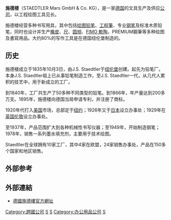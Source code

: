 {{Infobox company
| name = 施德樓
| native_name = Staedtler Mars GmbH & Co. KG
| image = Staedtler Mars Plastic Eraser.jpg
| image_caption = 封套印有施德樓公司標誌的橡皮擦
| type = GmbH & Co. KG
| ISIN =
| foundation = {{start date and age|1835|10|3}}
| location = {{GER}}[[紐倫堡|紐倫堡]]
| key_people = {{tsl|en|Axel Marx}}
| num_employees = 2200
| turnover = 約226 百萬[[歐元|歐元]] <ref>[http://www.ihk-nuernberg.de/nbg/IHK-Magazin-WiM/WiM-Archiv/WIM-Daten/2010-09/Enterprise-and-Personals/Europas -greatest-factories-for-pencil-and-eraser.html Information at IHK Nuremberg about the company, among others Also sales in 2009]{{dead link|date=2018年3月 |bot=InternetArchiveBot |fix-attempted=yes }}</ref>
| industry = 文具製造
| homepage = https://www.staedtler.com/
}}

'''施德楼'''（STAEDTLER Mars GmbH & Co. KG），是一家[[德国|德国]]的文具生产及供应[[公司|公司]]，以工程绘图工具见长。

施德楼经营多种书写用具，其中包括[[绘图铅笔|绘图铅笔]]、[[工程筆|工程筆]]、专业[[钢笔|钢笔]]及标准木质铅笔，同时也设计并生产[[橡皮|橡皮]]、[[尺|尺]]、[[圆规|圆规]]、[[软陶|FIMO 軟陶]]，PREMIUM鋼筆等多种绘图及書寫用品。大约80%的写作工具是在德国纽伦堡制造的。

==历史==
施德楼成立于1835年10月3日，由J.S. Staedtler于[[纽伦堡|纽伦堡]]创建。起先为铅笔厂。本身J.S. Staedtler祖上已从事铅笔制造工作，至J.S. Staedtler一代，从几代人累积的技艺中，用于新成立的工厂。

到1840年，工厂共生产了50多种不同类型的铅笔。到1866年，年产量达到200多万支。1895年，施德楼向德国当局申请专利，并注册了商标。

1920年代打入[[美国|美国]]市场，总部定于[[纽约|纽约]]；1926年又于[[日本|日本]]设立办事处；1929年在[[英国|英国]][[伦敦|伦敦]]设立办事处。 

至1937年，产品范围扩大到各种机械性书写仪器；至1949年，开始制造钢笔；1978年，销售一系列墨水填充剂，主要用于技术绘图。

Staedtler在全球拥有10家工厂，其中4家在欧盟，24家销售办事处，产品在150多个国家和地区销售。

==外部参考==
{{commons category|Staedtler}}
{{reflist}}

==外部連結==
*[https://web.archive.org/web/20061205013159/http://staedtler.com/home_gb.Staedtler?ActiveID=2131 德國施德樓官方網址]

{{鋼筆製造商}}

[[Category:跨國公司|Category:跨國公司]]
[[Category:文具公司|S]]
[[Category:德國品牌|S]]
[[Category:办公用品公司|Category:办公用品公司]]
[[Category:1835年成立的公司|S]]


{{company-stub}}